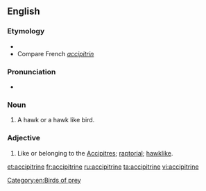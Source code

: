 ==English==

===Etymology===
* {{suffix|accipiter|ine|lang=en}}
* Compare French ''[[accipitrin]]''

===Pronunciation===
* {{a|US}} {{IPA|/æk.ˈsɪp.ə.tɹaɪn/|/æk.ˈsɪp.ə.tɹɪn/|lang=en}}

===Noun===
{{en-noun}}

# A hawk or a hawk like bird.

===Adjective===
{{en-adj}}

# {{label|en|ornithology}} Like or belonging to the [[accipitres|Accipitres]]; [[raptorial]]; [[hawklike]].

[[Category:en:Birds of prey]]

[[et:accipitrine]]
[[fr:accipitrine]]
[[ru:accipitrine]]
[[ta:accipitrine]]
[[vi:accipitrine]]